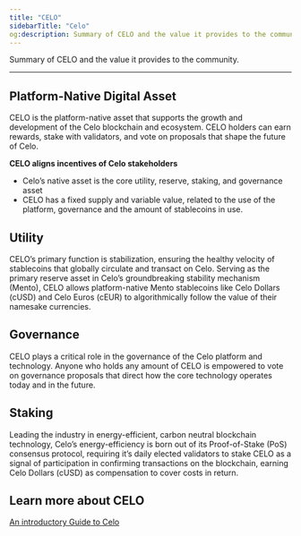 ```yaml
---
title: "CELO"
sidebarTitle: "Celo"
og:description: Summary of CELO and the value it provides to the community.
---
```


Summary of CELO and the value it provides to the community.


---

## Platform-Native Digital Asset

CELO is the platform-native asset that supports the growth and development of the Celo blockchain and ecosystem. CELO holders can earn rewards, stake with validators, and vote on proposals that shape the future of Celo.

**CELO aligns incentives of Celo stakeholders**

- Celo’s native asset is the core utility, reserve, staking, and governance asset
- CELO has a fixed supply and variable value, related to the use of the platform, governance and the amount of stablecoins in use.

## Utility

CELO’s primary function is stabilization, ensuring the healthy velocity of stablecoins that globally circulate and transact on Celo. Serving as the primary reserve asset in Celo’s groundbreaking stability mechanism (Mento), CELO allows platform-native Mento stablecoins like Celo Dollars (cUSD) and Celo Euros (cEUR) to algorithmically follow the value of their namesake currencies.

## Governance

CELO plays a critical role in the governance of the Celo platform and technology. Anyone who holds any amount of CELO is empowered to vote on governance proposals that direct how the core technology operates today and in the future.

## Staking

Leading the industry in energy-efficient, carbon neutral blockchain technology, Celo’s energy-efficiency is born out of its Proof-of-Stake (PoS) consensus protocol, requiring it’s daily elected validators to stake CELO as a signal of participation in confirming transactions on the blockchain, earning Celo Dollars (cUSD) as compensation to cover costs in return.

## Learn more about CELO

[An introductory Guide to Celo](https://medium.com/celoorg/an-introductory-guide-to-celo-b185c62d3067)